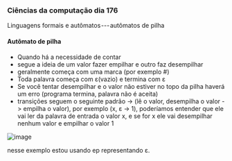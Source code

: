 




### Ciências da computação dia 176

Linguagens formais e autômatos --- autômatos de pilha

#### Autômato de pilha

-   Quando há a necessidade de contar
-   segue a ideia de um valor fazer empilhar e outro faz desempilhar
-   geralmente começa com uma marca (por exemplo #)
-   Toda palavra começa com ε(vazio) e termina com ε
-   Se você tentar desempilhar e o valor não estiver no topo da pilha
    haverá um erro (programa termina, palavra não é aceita)
-   transições seguem o seguinte padrão → (lê o valor, desempilha o
    valor -\> empilha o valor), por exemplo (x, ε -\> 1), poderíamos
    entender que ele vai ler da palavra de entrada o valor x, e se for x
    ele vai desempilhar nenhum valor e empilhar o valor 1

![image](https://cdn-images-1.medium.com/max/800/1*T-t1gzrQsCoGzOUeIQCBZg.png)

nesse exemplo estou usando ep representando ε.



